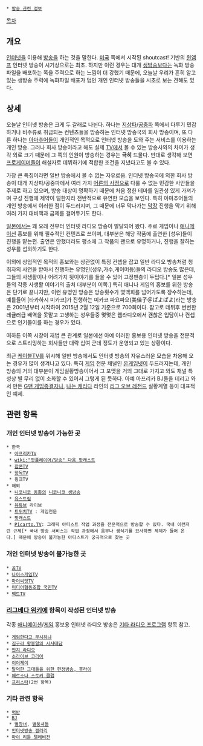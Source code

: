  * [[방송 관련 정보]]

[[목차]]

== 개요 ==
[[인터넷]]을 이용해 [[방송]]을 하는 것을 말한다. [[미국]] 쪽에서 시작된 shoutcast! 기반의 [[윈앰프]] 인터넷 방송이 시기상으로는 최초. 하지만 이런 경우는 대개 [[생방송]]보다는 녹화 방송 파일을 배포하는 쪽을 주력으로 하는 느낌이 더 강했기 때문에, 오늘날 우리가 흔히 알고 있는 생방송 주력에 녹화파일 배포가 덤인 개인 인터넷 방송들을 시초로 보는 견해도 있다.

== 상세 ==
오늘날 인터넷 방송은 크게 두 갈래로 나뉜다. 하나는 [[지상파]]/[[공중파]] 쪽에서 다루기 민감하거나 비주류로 취급되는 컨텐츠들을 방송하는 인터넷 방송국의 회사 방송이며, 또 다른 하나는 [[아마추어]]들이 개인적인 목적으로 인터넷 방송을 도와 주는 서비스를 이용하는 개인 방송. 그러나 회사 방송이라고 해도 실제 [[TV]]에서 볼 수 있는 방송사와의 차이가 생각 외로 크기 때문에 그 쪽의 인원이 방송하는 경우는 '''극히''' 드물다. 반대로 생각해 보면 [[프로게이머]]들이 해설자로 데뷔하기에 적합한 조건을 지녔다고도 볼 수 있다.

가장 큰 특징이라면 일반 방송에서 볼 수 없는 자유로움. 인터넷 방송국에 의한 회사 방송이 대개 지상파/공중파에서 여러 가지 [[어른의 사정]]으로 다룰 수 없는 민감한 사안들을 주제로 하고 있으며, 방송 대상이 명확하기 때문에 처음 정한 테마를 일관성 있게 가져가며 구성 진행에 제약이 덜한지라 전반적으로 유연한 모습을 보인다. 특히 아마추어들의 개인 방송에서 이러한 점이 두드러지며, 그 때문에 너무 막나가는 [[막장]] 진행을 막기 위해 여러 가지 대비책과 금제를 걸어두기도 한다.

[[일본]]에서는 꽤 오래 전부터 인터넷 라디오 방송이 발달되어 왔다. 주로 게임이나 [[애니메이션]] 홍보를 위해 필수적인 컨텐츠로 쓰이며, 대부분은 해당 작품에 출연한 [성우]들이 진행을 맡는편. 출연은 안했더라도 평소에 그 작품의 팬으로 유명하거나, 진행을 잘하는 성우를 섭외하기도 한다.

이외에 상업적인 목적의 홍보와는 상관없이 특정 컨셉을 잡고 일반 라디오 방송처럼 청취자의 사연을 받아서 진행하는 유명인(성우,가수,게이머등)들의 라디오 방송도 많은데, 그들의 사생활이나 어려가지 뒷이야기를 들을 수 있어 고정팬층이 두텁다.[* 일본 성우들의 각종 사생활 이야기의 출처 대부분이 이쪽.] 특히 애니나 게임의 홍보를 위한 방송은 단기로 끝나지만, 이런 유명인 방송은 방송횟수가 몇백회를 넘어가도록 장수하는데, 예를들어 [타카하시 미카코]가 진행하는 미카코 파요파요(美佳子＠ぱよぱよ)라는 방송은 2001년부터 시작하여 2015년 2월 12일 기준으로 700회이다. 참고로 데뷔후 변변한 레귤러급 배역을 못맡고 고생하는 성우들중 몇몇은 웹라디오에서 괜찮은 입담이나 컨셉으로 인기몰이를 하는 경우가 있다.

여하튼 이쪽 시장이 재법 큰 관계로 일본에선 아예 이러한 홍보용 인터넷 방송을 전문적으로 스트리밍하는 회사들만 대략 십여 군데 정도가 운영되고 있는 상황이다.

최근 [[케이블TV]]를 위시해 일반 방송에서도 인터넷 방송의 자유스러운 모습을 차용해 오는 경우가 많이 생겨나고 있다. 특히 [[게임]] 전문 채널인 [[온게임넷]]이 두드러지는데, 개인 방송의 거의 대부분이 게임실황방송이어서 그 포맷을 거의 그대로 가지고 와도 채널 특성상 별 무리 없이 소화할 수 있어서 그렇게 된 듯하다. 아예 아프리카 BJ들을 데리고 와서 만든 [[G맨 게임종결자]]나, [[나는 캐리다]] 라인의 [[리그 오브 레전드]] 실황계열 등이 대표적인 예제.

== 관련 항목 ==
=== 개인 인터넷 방송이 가능한 곳 ===
 * 한국
  * [[아프리카TV]]
  * [[wiki:"팟플레이어/방송" 다음 팟캐스트]]
  * [[팝콘TV]]
  * [[핫독TV]]
  * 윙크TV
 * 해외
  * [[니코니코 동화]]의 [[니코니코 생방송]]
  * [[유스트림]]
  * [[유튜브]] 라이브
  * [[트위치TV]] : 게임전문
  * [[팟캐스트]]
  * [[Picarto.TV]]: 그래픽 아티스트 작업 과정을 전문적으로 방송할 수 있다. 국내 이런저런 규제[* 국내 방송 서비스는 작업 과정에서 음부나 생식기를 묘사하면 제제가 들어 온다.] 때문에 방송이 불가능한 아티스트가 궁극적으로 찾는 곳
 
=== 개인 인터넷 방송이 불가능한 곳 ===
 * [[곰TV]]
 * [[나이스게임TV]]
 * [[마이씨앗TV]]
 * [[미디어협동조합 국민TV]]
 * [[팩트TV]]

=== [[리그베다 위키]]에 항목이 작성된 인터넷 방송 ===
각종 [[애니메이션]]/[[게임]] 홍보용 인터넷 라디오 방송은 [[기타 라디오 프로그램]] 항목 참고.
 * [[게임한다고 무시하냐]]
 * [[김구라 황봉알의 시사대담]]
 * [[딴지 라디오]]
 * [[소라이브 코리아]]
 * [[이이제이]]
 * [[탈덕한 그대들을 위한 헌정방송, 후라이]]
 * [[페르소나 스토커 클럽]]
 * [[프리스타]](2번 항목)

=== 기타 관련 항목 ===
 * [[먹방]]
 * [[BJ]]
  * [[별창녀]], [[별풍셔틀]]
 * [[인터넷방송 갤러리]]
 * [[마이 리틀 텔레비전]]
